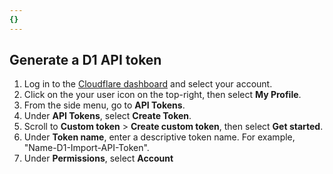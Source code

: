 ```yaml
---
{}
---
```


## Generate a D1 API token

1. Log in to the [Cloudflare dashboard](https://dash.cloudflare.com/) and select your account.
2. Click on the your user icon on the top-right, then select **My Profile**.
3. From the side menu, go to **API Tokens**.
4. Under **API Tokens**, select **Create Token**.
5. Scroll to **Custom token** > **Create custom token**, then select **Get started**.
6. Under **Token name**, enter a descriptive token name. For example, "Name-D1-Import-API-Token".
7. Under **Permissions**, select **Account**
